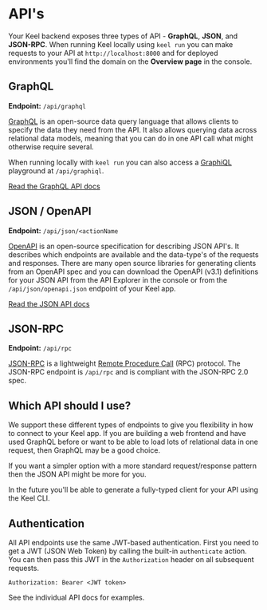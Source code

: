 # API's

Your Keel backend exposes three types of API - **GraphQL**, **JSON**, and **JSON-RPC**. When running Keel locally using `keel run` you can make requests to your API at `http://localhost:8000` and for deployed environments you'll find the domain on the **Overview page** in the console.

## GraphQL

**Endpoint:** `/api/graphql`

[GraphQL](https://graphql.org/) is an open-source data query language that allows clients to specify the data they need from the API. It also allows querying data across relational data models, meaning that you can do in one API call what might otherwise require several.

When running locally with `keel run` you can also access a [GraphiQL](https://github.com/graphql/graphiql) playground at `/api/graphiql`.

[Read the GraphQL API docs](/docs/apis/graphql)

## JSON / OpenAPI

**Endpoint:** `/api/json/<actionName`

[OpenAPI](https://www.openapis.org/) is an open-source specification for describing JSON API's. It describes which endpoints are available and the data-type's of the requests and responses. There are many open source libraries for generating clients from an OpenAPI spec and you can download the OpenAPI (v3.1) definitions for your JSON API from the API Explorer in the console or from the `/api/json/openapi.json` endpoint of your Keel app.

[Read the JSON API docs](/docs/apis/json)

## JSON-RPC

**Endpoint:** `/api/rpc`

[JSON-RPC](https://www.jsonrpc.org/) is a lightweight [Remote Procedure Call](https://en.wikipedia.org/wiki/Remote_procedure_call) (RPC) protocol. The JSON-RPC endpoint is `/api/rpc` and is compliant with the JSON-RPC 2.0 spec. 

## Which API should I use?

We support these different types of endpoints to give you flexibility in how to connect to your Keel app. If you are building a web frontend and have used GraphQL before or want to be able to load lots of relational data in one request, then GraphQL may be a good choice.

If you want a simpler option with a more standard request/response pattern then the JSON API might be more for you. 


<Callout type="info" emoji="🙌">
  In the future you'll be able to generate a fully-typed client for your API using the Keel CLI.
</Callout>

## Authentication

All API endpoints use the same JWT-based authentication. First you need to get a JWT (JSON Web Token) by calling the built-in `authenticate` action. You can then pass this JWT in the `Authorization` header on all subsequent requests.

``` filename="Example of authorization header"
Authorization: Bearer <JWT token>
```

See the individual API docs for examples.
